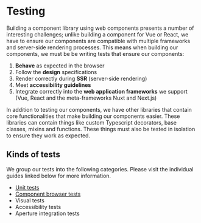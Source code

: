 
<Meta title="Contribution/Testing/Overview" />

# Testing

Building a component library using web components presents a number of interesting challenges;
unlike building a component for Vue or React, we have to ensure our components
are compatible with multiple frameworks and server-side rendering processes. This means when
building our components, we must be be writing tests that ensure our components:

1. **Behave** as expected in the browser
2. Follow the **design** specifications
3. Render correctly during **SSR** (server-side rendering)
4. Meet **accessibility guidelines**
5. Integrate correctly into the **web application frameworks** we support (Vue, React and the meta-frameworks Nuxt and Next.js)

In addition to testing our components, we have other libraries that contain core functionalities that make building our components easier.
These libraries can contain things like custom Typescript decorators, base classes, mixins and functions. These things must also be tested in isolation
to ensure they work as expected.

## Kinds of tests

We group our tests into the following categories. Please visit the individual guides linked below for more information.

- [Unit tests](?path=/docs/contribution-testing-unit-tests--docs)
- [Component browser tests](?path=/docs/contribution-testing-browser-tests--docs)
- Visual tests
- Accessibility tests
- Aperture integration tests

